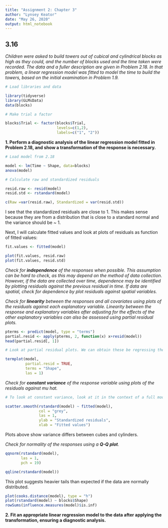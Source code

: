 ```yaml
---
title: "Assignment 2: Chapter 3"
author: "Lynsey Keator"
date: "May 26, 2020"
output: html_notebook
---
```


## 3.16 
*Children were asked to build towers out of cubical and cylindrical blocks as high as they could, and the number of blocks used and the time taken were recorded. The data and a fuller description are given in Problem 2.18. In that problem, a linear regression model was fitted to model the time to build the towers, based on the initial examination in Problem 1.9.*

```r
# Load libraries and data

library(tidyverse)
library(GLMsData)
data(blocks)

# Make trial a factor

blocks$Trial <- factor(blocks$Trial,
                       levels=c(1,2),
                       labels=c("1", "2"))
```


**1. Perform a diagnostic analysis of the linear regression model fitted in Problem 2.18, and show a transformation of the response is necessary.**

```r
# Load model from 2.18

model <- lm(Time ~ Shape, data=blocks)
anova(model)
```

```r
# Calculate raw and standardized residuals

resid.raw <- resid(model)
resid.std <- rstandard(model)

c(Raw =var(resid.raw), Standardized = var(resid.std))
```
I see that the standardized residuals are close to 1. This makes sense because they are from a distribution that is close to a standard normal and the variance should be ~ 1.

Next, I will calculate fitted values and look at plots of residuals as function of fitted values:

```r
fit.values <- fitted(model)

plot(fit.values, resid.raw)
plot(fit.values, resid.std)
```


*Check for __independence__ of the responses when possible. This assumption can be hard to check, as this may depend on the method of data collection. However, if the data are collected over time, dependence may be identified by plotting residuals against the previous residual in time. If data are spatial, check for dependence by plot residuals against spatial variables.*

*Check for __linearity__ between the responses and all covariates using plots of the residuals against each explanatory variable. Linearity between the response and explanatory variables after adjusting for the effects of the other explanatory variables can also be assessed using partial residual plots.*

```r


pterms <- predict(model, type = "terms")
partial.resid <- apply(pterms, 2, function(x) x+resid(model))
head(partial.resid[, 1])
```

```r
# Look at partial residual plots. We can obtain these be regressing the response variable on the explanatory variable.

termplot(model,
         partial.resid = TRUE,
         terms = "Shape",
         las = 1)
```

*Check for __constant variance__ of the response variable using plots of the residuals against mu hat.*

```r
# To look at constant variance, look at it in the context of a full model. Plot standardized residuals as a functionl of predicted or fitted values.

scatter.smooth(rstandard(model) ~ fitted(model),
               col = "grey", 
               las = 1,
               ylab = "Standardized residuals",
               xlab = "Fitted values")
```
Plots above show variance differs between cubes and cylinders.

*Check for normality of the responses using a __Q-Q plot__.*

```r
qqnorm(rstandard(model),
       las = 1,
       pch = 19)

qqline(rstandard(model))
```
This plot suggests heavier tails than expected if the data are normally distributed. 

```r
plot(cooks.distance(model), type = "h")
plot(rstandard(model) ~ blocks$Shape)
rowSums(influence.measures(model)$is.inf)
```


**2. Fit an appropriate linear regression model to the data after applying the transformation, ensuring a diagnostic analysis.**